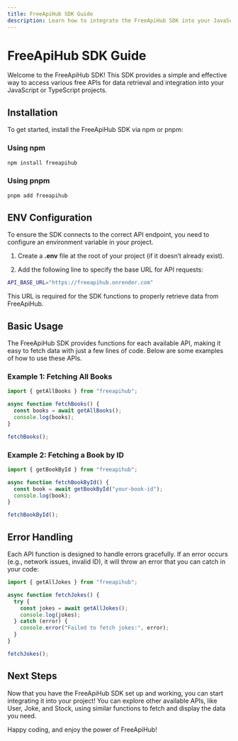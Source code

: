 ```yaml
---
title: FreeApiHub SDK Guide
description: Learn how to integrate the FreeApiHub SDK into your JavaScript and TypeScript projects.
---
```


# FreeApiHub SDK Guide

Welcome to the FreeApiHub SDK! This SDK provides a simple and effective way to access various free APIs for data retrieval and integration into your JavaScript or TypeScript projects.

## Installation

To get started, install the FreeApiHub SDK via npm or pnpm:

### Using npm

```bash
npm install freeapihub
```

### Using pnpm

```bash
pnpm add freeapihub
```

## ENV Configuration

To ensure the SDK connects to the correct API endpoint, you need to configure an environment variable in your project.

1. Create a **.env** file at the root of your project (if it doesn’t already exist).

2. Add the following line to specify the base URL for API requests:

```bash
API_BASE_URL="https://freeapihub.onrender.com"
```

This URL is required for the SDK functions to properly retrieve data from FreeApiHub.

## Basic Usage

The FreeApiHub SDK provides functions for each available API, making it easy to fetch data with just a few lines of code. Below are some examples of how to use these APIs.

### Example 1: Fetching All Books

```jsx
import { getAllBooks } from "freeapihub";

async function fetchBooks() {
  const books = await getAllBooks();
  console.log(books);
}

fetchBooks();
```

### Example 2: Fetching a Book by ID

```jsx
import { getBookById } from "freeapihub";

async function fetchBookById() {
  const book = await getBookById("your-book-id");
  console.log(book);
}

fetchBookById();
```

## Error Handling

Each API function is designed to handle errors gracefully. If an error occurs (e.g., network issues, invalid ID), it will throw an error that you can catch in your code:

```jsx
import { getAllJokes } from "freeapihub";

async function fetchJokes() {
  try {
    const jokes = await getAllJokes();
    console.log(jokes);
  } catch (error) {
    console.error("Failed to fetch jokes:", error);
  }
}

fetchJokes();
```

## Next Steps

Now that you have the FreeApiHub SDK set up and working, you can start integrating it into your project! You can explore other available APIs, like User, Joke, and Stock, using similar functions to fetch and display the data you need.

Happy coding, and enjoy the power of FreeApiHub!